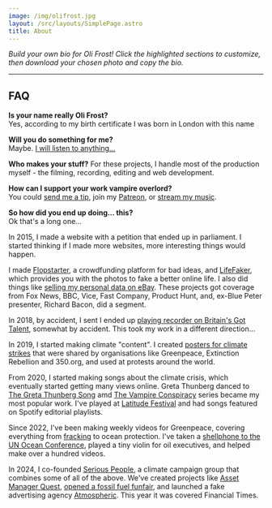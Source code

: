 ```yaml
---
image: /img/olifrost.jpg
layout: /src/layouts/SimplePage.astro
title: About
---
```


*Build your own bio for Oli Frost! Click the highlighted sections to customize, then download your chosen photo and copy the bio.*

<BioBuilder />

---

## FAQ

**Is your name really Oli Frost?**  
Yes, according to my birth certificate I was born in London with this name

**Will you do something for me?**  
Maybe. [I will listen to anything…](mailto:mail@olifro.st)

**Who makes your stuff?**
For these projects, I handle most of the production myself - the filming, recording, editing and web development.

**How can I support your work vampire overlord?**  
You could [send me a tip](https://ko-fi.com/olifrost), join my [Patreon](https://www.patreon.com/OliFrost/membership), or [stream my music](https://olifro.st/links).

**So how did you end up doing… this?**  
Ok that's a long one…

<BioExpander summary="See more">
In 2015, I made a website with a petition that ended up in parliament. I started thinking if I made more websites, more interesting things would happen.

I made [Flopstarter](/blog/flopstarter), a crowdfunding platform for bad ideas, and [LifeFaker](/blog/lifefaker), which provides you with the photos to fake a better online life. I also did things like [selling my personal data on eBay](/blog/data-on-ebay). These projects got coverage from Fox News, BBC, Vice, Fast Company, Product Hunt, and, ex-Blue Peter presenter, Richard Bacon, did a segment.

In 2018, by accident, I sent I ended up [playing recorder on Britain's Got Talent](/blog/recorda-boi), somewhat by accident. This took my work in a different direction…

In 2019, I started making climate "content". I created [posters for climate strikes](/blog/climate-strike-posters) that were shared by organisations like Greenpeace, Extinction Rebellion and 350.org, and used at protests around the world.

From 2020, I started making songs about the climate crisis, which eventually started getting many views online. Greta Thunberg danced to [The Greta Thunberg Song](/blog/the-greta-thunberg-song) amd [The Vampire Conspiracy](/blog/the-vampire-conspiracy) series became my most popular work. I've played at [Latitude Festival](/blog/latitude) and had songs featured on Spotify editorial playlists.

Since 2022, I've been making weekly videos for Greenpeace, covering everything from [fracking](/blog/fracking-is-good) to ocean protection. I've taken a [shellphone to the UN Ocean Conference](/blog/shellphone), played a tiny violin for oil executives, and helped make over a hundred videos.

In 2024, I co-founded [Serious People](https://seriouspeople.org.uk), a climate campaign group that combines some of all of the above. We've created projects like [Asset Manager Quest](/blog/asset-manager-quest), [opened a fossil fuel funfair](/blog/fossil-fuel-funfair), and launched a fake advertising agency [Atmospheric](/blog/atmospheric). This year it was covered Financial Times.
</BioExpander>

